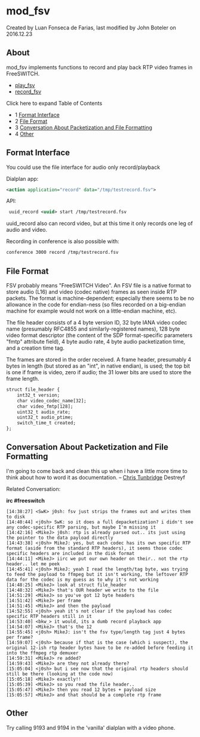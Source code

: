 
# mod_fsv 

 Created by  Luan Fonseca de Farias, last modified by  John Boteler on 2016.12.23

## About

mod\_fsv implements functions to record and play back RTP video frames in FreeSWITCH.

* [play\_fsv](./mod-fsv/Play-fsv_13173498.mdx#about)
* [record\_fsv](./mod-fsv/Record-FSV_13173603.mdx#about)

Click here to expand Table of Contents

* 1 [Format Interface](#format-interface)
* 2 [File Format](#file-format)
* 3 [Conversation About Packetization and File Formatting](#conversation-about-packetization-and-file-formatting)
* 4 [Other](#other)

## Format Interface

You could use the file interface for audio only record/playback

Dialplan app:

```xml
<action application="record" data="/tmp/testrecord.fsv">
```

API:

```xml
 uuid_record <uuid> start /tmp/testrecord.fsv 
```

  
uuid\_record also can record video, but at this time it only records one leg of audio and video.

Recording in conference is also possible with:

```xml
conference 3000 record /tmp/testrecord.fsv
```

## File Format

FSV probably means "FreeSWITCH Video". An FSV file is a native format to store audio (L16) and video (codec native) frames as seen inside RTP packets. The format is machine-dependent; especially there seems to be no allowance in the code for endian-ness (so files recorded on a big-endian machine for example would not work on a little-endian machine, etc).

The file header consists of a 4 byte version ID, 32 byte IANA video codec name (presumably RFC4855 and similarly-registered names), 128 byte video format descriptor (the content of the SDP format-specific parameters "fmtp" attribute field), 4 byte audio rate, 4 byte audio packetization time, and a creation time tag.

The frames are stored in the order received. A frame header, presumably 4 bytes in length (but stored as an "int", in native endian), is used; the top bit is one if frame is video, zero if audio; the 31 lower bits are used to store the frame length.

```xml
struct file_header {
	int32_t version;
	char video_codec_name[32];
	char video_fmtp[128];
	uint32_t audio_rate;
	uint32_t audio_ptime;
	switch_time_t created;
};
```

## Conversation About Packetization and File Formatting

I'm going to come back and clean this up when i have a little more time to think about how to word it as documentation. – [Chris Tunbridge](https://freeswitch.org/confluence/display/~Destreyf) Destreyf

Related Conversation:

**irc #freeswitch**

```text
[14:38:27] <SwK> j0sh: fsv just strips the frames out and writes them to disk
[14:40:44] <j0sh> SwK: so it does a full depacketization? i didn't see any codec-specific RTP parsing, but maybe I'm missing it
[14:42:16] <MikeJ> j0sh: rtp is already parsed out.. its just using the pointer to the data payload directly
[14:43:38] <j0sh> MikeJ: yes, but each codec has its own specific RTP format (aside from the standard RTP headers), it seems those codec specific headers are included in the disk format
[14:44:11] <MikeJ> iirc we put our own header on their.. not the rtp header.. let me peek
[14:45:41] <j0sh> MikeJ: yeah I read the length/tag byte, was trying to feed the payload to ffmpeg but it isn't working, the leftover RTP data for the codec is my guess as to why it's not working
[14:48:25] <MikeJ> look at struct file_header
[14:48:32] <MikeJ> that's OUR header we write to the file
[14:51:29] <MikeJ> so you've got 12 byte headers
[14:51:42] <MikeJ> per frame
[14:51:45] <MikeJ> and then the payload
[14:52:55] <j0sh> yeah it's not clear if the payload has codec specific RTP headers still in it
[14:53:40] <bkw_> it would, its a dumb record playback app
[14:54:07] <MikeJ> that's the 12
[14:55:45] <j0sh> MikeJ: isn't the fsv type/length tag just 4 bytes per frame?
[14:59:07] <j0sh> because if that is the case (which i suspect), the original 12-ish rtp header bytes have to be re-added before feeding it into the ffmpeg rtp demuxer
[14:59:31] <MikeJ> re added?
[14:59:43] <MikeJ> are they not already there?
[15:05:04] <j0sh> but i see now that the original rtp headers should still be there (looking at the code now)
[15:05:18] <MikeJ> exactly!!
[15:05:39] <MikeJ> so you read the file header..
[15:05:47] <MikeJ> then you read 12 bytes + payload size
[15:05:57] <MikeJ> and that should be a complete rtp frame 
```

## Other

Try calling 9193 and 9194 in the 'vanilla' dialplan with a video phone.

  

